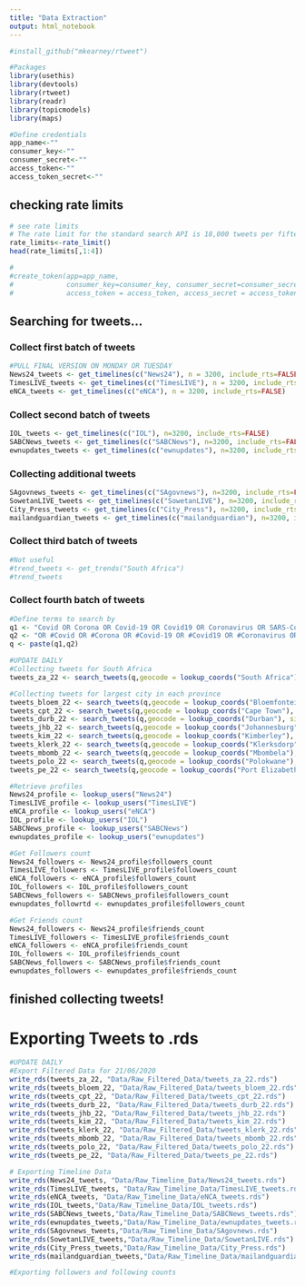 ```yaml
---
title: "Data Extraction"
output: html_notebook
---
```


```r
#install_github("mkearney/rtweet")

#Packages
library(usethis)
library(devtools)
library(rtweet)
library(readr)
library(topicmodels)
library(maps)
```


```r

#Define credentials
app_name<-""
consumer_key<-""
consumer_secret<-""
access_token<-""
access_token_secret<-""


```

## checking rate limits
```r
# see rate limits
# The rate limit for the standard search API is 18,000 tweets per fifteen minutes. With a bearer token, the rate limit is 45,000 tweets per fifteen minutes. 
rate_limits<-rate_limit()
head(rate_limits[,1:4])
```


```r
#
#create_token(app=app_name,
#             consumer_key=consumer_key, consumer_secret=consumer_secret,
#             access_token = access_token, access_secret = access_token_secret)

```


## Searching for tweets...
### Collect first batch of tweets
```r
#PULL FINAL VERSION ON MONDAY OR TUESDAY
News24_tweets <- get_timelines(c("News24"), n = 3200, include_rts=FALSE)
TimesLIVE_tweets <- get_timelines(c("TimesLIVE"), n = 3200, include_rts=FALSE)
eNCA_tweets <- get_timelines(c("eNCA"), n = 3200, include_rts=FALSE)

```


### Collect second batch of tweets
```r
IOL_tweets <- get_timelines(c("IOL"), n=3200, include_rts=FALSE)
SABCNews_tweets <- get_timelines(c("SABCNews"), n=3200, include_rts=FALSE)
ewnupdates_tweets <- get_timelines(c("ewnupdates"), n=3200, include_rts=FALSE)
```

### Collecting additional tweets
```r
SAgovnews_tweets <- get_timelines(c("SAgovnews"), n=3200, include_rts=FALSE)
SowetanLIVE_tweets <- get_timelines(c("SowetanLIVE"), n=3200, include_rts=FALSE)
City_Press_tweets <- get_timelines(c("City_Press"), n=3200, include_rts=FALSE)
mailandguardian_tweets <- get_timelines(c("mailandguardian"), n=3200, include_rts=FALSE)
```


### Collect third batch of tweets
```r
#Not useful
#trend_tweets <- get_trends("South Africa")
#trend_tweets
```

### Collect fourth batch of tweets
```r
#Define terms to search by
q1 <- "Covid OR Corona OR Covid-19 OR Covid19 OR Coronavirus OR SARS-CoV-2 OR SARS-CoV"
q2 <- "OR #Covid OR #Corona OR #Covid-19 OR #Covid19 OR #Coronavirus OR #SARS-CoV-2 OR #SARS-CoV"
q <- paste(q1,q2)
```


```r
#UPDATE DAILY
#Collecting tweets for South Africa
tweets_za_22 <- search_tweets(q,geocode = lookup_coords("South Africa"), since="2020-06-22", until="2020-06-23", type="recent", include_rts=FALSE, n=18000)

#Collecting tweets for largest city in each province
tweets_bloem_22 <- search_tweets(q,geocode = lookup_coords("Bloemfontein"), since="2020-06-22", until="2020-06-23", type="recent", include_rts=FALSE, n=18000)
tweets_cpt_22 <- search_tweets(q,geocode = lookup_coords("Cape Town"), since="2020-06-22", until="2020-06-23", type="recent", include_rts=FALSE, n=18000)
tweets_durb_22 <- search_tweets(q,geocode = lookup_coords("Durban"), since="2020-06-22", until="2020-06-23", type="recent", include_rts=FALSE, n=18000)
tweets_jhb_22 <- search_tweets(q,geocode = lookup_coords("Johannesburg"), since="2020-06-22", until="2020-06-23", type="recent", include_rts=FALSE, n=18000)
tweets_kim_22 <- search_tweets(q,geocode = lookup_coords("Kimberley"), since="2020-06-22", until="2020-06-23", type="recent", include_rts=FALSE, n=18000)
tweets_klerk_22 <- search_tweets(q,geocode = lookup_coords("Klerksdorp"), since="2020-06-22", until="2020-06-23", type="recent", include_rts=FALSE, n=18000)
tweets_mbomb_22 <- search_tweets(q,geocode = lookup_coords("Mbombela"), since="2020-06-22", until="2020-06-23", type="recent", include_rts=FALSE, n=18000)
tweets_polo_22 <- search_tweets(q,geocode = lookup_coords("Polokwane"), since="2020-06-22", until="2020-06-23", type="recent", include_rts=FALSE, n=18000)
tweets_pe_22 <- search_tweets(q,geocode = lookup_coords("Port Elizabeth"), since="2020-06-22", until="2020-06-23", type="recent", include_rts=FALSE, n=18000)
```

```r
#Retrieve profiles
News24_profile <- lookup_users("News24")
TimesLIVE_profile <- lookup_users("TimesLIVE")
eNCA_profile <- lookup_users("eNCA")
IOL_profile <- lookup_users("IOL")
SABCNews_profile <- lookup_users("SABCNews")
ewnupdates_profile <- lookup_users("ewnupdates")

#Get Followers count
News24_followers <- News24_profile$followers_count
TimesLIVE_followers <- TimesLIVE_profile$followers_count
eNCA_followers <- eNCA_profile$followers_count
IOL_followers <- IOL_profile$followers_count
SABCNews_followers <- SABCNews_profile$followers_count
ewnupdates_followrtd <- ewnupdates_profile$followers_count

#Get Friends count
News24_followers <- News24_profile$friends_count
TimesLIVE_followers <- TimesLIVE_profile$friends_count
eNCA_followers <- eNCA_profile$friends_count
IOL_followers <- IOL_profile$friends_count
SABCNews_followers <- SABCNews_profile$friends_count
ewnupdates_followers <- ewnupdates_profile$friends_count
```

## finished collecting tweets!


# Exporting Tweets to .rds
```r
#UPDATE DAILY
#Export Filtered Data for 21/06/2020
write_rds(tweets_za_22, "Data/Raw_Filtered_Data/tweets_za_22.rds")
write_rds(tweets_bloem_22, "Data/Raw_Filtered_Data/tweets_bloem_22.rds")
write_rds(tweets_cpt_22, "Data/Raw_Filtered_Data/tweets_cpt_22.rds")
write_rds(tweets_durb_22, "Data/Raw_Filtered_Data/tweets_durb_22.rds")
write_rds(tweets_jhb_22, "Data/Raw_Filtered_Data/tweets_jhb_22.rds")
write_rds(tweets_kim_22, "Data/Raw_Filtered_Data/tweets_kim_22.rds")
write_rds(tweets_klerk_22, "Data/Raw_Filtered_Data/tweets_klerk_22.rds")
write_rds(tweets_mbomb_22, "Data/Raw_Filtered_Data/tweets_mbomb_22.rds")
write_rds(tweets_polo_22, "Data/Raw_Filtered_Data/tweets_polo_22.rds")
write_rds(tweets_pe_22, "Data/Raw_Filtered_Data/tweets_pe_22.rds")

```


```r
# Exporting Timeline Data
write_rds(News24_tweets, "Data/Raw_Timeline_Data/News24_tweets.rds")
write_rds(TimesLIVE_tweets, "Data/Raw_Timeline_Data/TimesLIVE_tweets.rds")
write_rds(eNCA_tweets, "Data/Raw_Timeline_Data/eNCA_tweets.rds")
write_rds(IOL_tweets,"Data/Raw_Timeline_Data/IOL_tweets.rds")
write_rds(SABCNews_tweets,"Data/Raw_Timeline_Data/SABCNews_tweets.rds")
write_rds(ewnupdates_tweets,"Data/Raw_Timeline_Data/ewnupdates_tweets.rds")
write_rds(SAgovnews_tweets,"Data/Raw_Timeline_Data/SAgovnews.rds")
write_rds(SowetanLIVE_tweets,"Data/Raw_Timeline_Data/SowetanLIVE.rds")
write_rds(City_Press_tweets,"Data/Raw_Timeline_Data/City_Press.rds")
write_rds(mailandguardian_tweets,"Data/Raw_Timeline_Data/mailandguardian.rds")
```

```r
#Exporting followers and following counts

```

